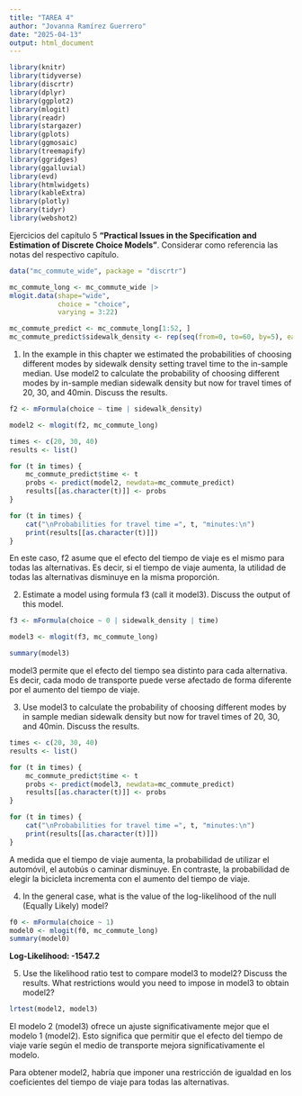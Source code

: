 ---
title: "TAREA 4"
author: "Jovanna Ramírez Guerrero"
date: "2025-04-13"
output: html_document
---

```{r, include=FALSE, echo=FALSE}
library(knitr)
library(tidyverse)
library(discrtr)
library(dplyr)
library(ggplot2)
library(mlogit) 
library(readr)
library(stargazer) 
library(gplots)
library(ggmosaic)
library(treemapify)
library(ggridges)
library(ggalluvial)
library(evd)
library(htmlwidgets)
library(kableExtra)
library(plotly)
library(tidyr)
library(webshot2)
```

Ejercicios del capítulo 5 <b>"Practical Issues in the Specification and Estimation of Discrete Choice Models"</b>. Considerar como referencia las notas del respectivo capítulo.

```{r}

data("mc_commute_wide", package = "discrtr")

mc_commute_long <- mc_commute_wide |> 
mlogit.data(shape="wide",
            choice = "choice",
            varying = 3:22)

mc_commute_predict <- mc_commute_long[1:52, ]
mc_commute_predict$sidewalk_density <- rep(seq(from=0, to=60, by=5), each=4)

```

1. In the example in this chapter we estimated the probabilities of choosing different modes by sidewalk density setting travel time to the in-sample median. Use model2 to calculate the probability of choosing different modes by in-sample median sidewalk density but now for travel times of 20, 30, and 40min. Discuss the results.

```{r}

f2 <- mFormula(choice ~ time | sidewalk_density)

model2 <- mlogit(f2, mc_commute_long)

times <- c(20, 30, 40)
results <- list()

for (t in times) {
    mc_commute_predict$time <- t
    probs <- predict(model2, newdata=mc_commute_predict)
    results[[as.character(t)]] <- probs
}

for (t in times) {
    cat("\nProbabilities for travel time =", t, "minutes:\n")
    print(results[[as.character(t)]])
}

```

En este caso, f2 asume que el efecto del tiempo de viaje es el mismo para todas las alternativas. Es decir, si el tiempo de viaje aumenta, la utilidad de todas las alternativas disminuye en la misma proporción.

2. Estimate a model using formula f3 (call it model3). Discuss the output of this model.

```{r}

f3 <- mFormula(choice ~ 0 | sidewalk_density | time)

model3 <- mlogit(f3, mc_commute_long)

summary(model3)

```

model3 permite que el efecto del tiempo sea distinto para cada alternativa. Es decir, cada modo de transporte puede verse afectado de forma diferente por el aumento del tiempo de viaje.

3. Use model3 to calculate the probability of choosing different modes by in sample median sidewalk density but now for travel times of 20, 30, and 40min. Discuss the results.

```{r}

times <- c(20, 30, 40)
results <- list()

for (t in times) {
    mc_commute_predict$time <- t
    probs <- predict(model3, newdata=mc_commute_predict)
    results[[as.character(t)]] <- probs
}

for (t in times) {
    cat("\nProbabilities for travel time =", t, "minutes:\n")
    print(results[[as.character(t)]])
}

```

A medida que el tiempo de viaje aumenta, la probabilidad de utilizar el automóvil, el autobús o caminar disminuye. En contraste, la probabilidad de elegir la bicicleta incrementa con el aumento del tiempo de viaje.

4. In the general case, what is the value of the log-likelihood of the null (Equally Likely) model?

```{r}

f0 <- mFormula(choice ~ 1)
model0 <- mlogit(f0, mc_commute_long)
summary(model0)

```

<b>Log-Likelihood: -1547.2</b>

5. Use the likelihood ratio test to compare model3 to model2? Discuss the results. What restrictions would you need to impose in model3 to obtain model2?

```{r}

lrtest(model2, model3)

```

El modelo 2 (model3) ofrece un ajuste significativamente mejor que el modelo 1 (model2). Esto significa que permitir que el efecto del tiempo de viaje varíe según el medio de transporte mejora significativamente el modelo.

Para obtener model2, habría que imponer una restricción de igualdad en los coeficientes del tiempo de viaje para todas las alternativas.
